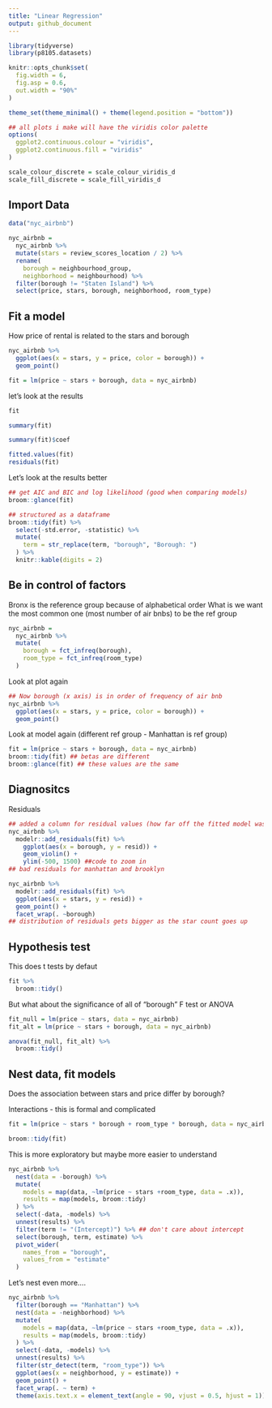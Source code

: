 ```yaml
---
title: "Linear Regression"
output: github_document
---
```

```r
library(tidyverse)
library(p8105.datasets)

knitr::opts_chunk$set(
  fig.width = 6,
  fig.asp = 0.6,
  out.width = "90%"
)

theme_set(theme_minimal() + theme(legend.position = "bottom"))

## all plots i make will have the viridis color palette
options(
  ggplot2.continuous.colour = "viridis",
  ggplot2.continuous.fill = "viridis"
)

scale_colour_discrete = scale_colour_viridis_d
scale_fill_discrete = scale_fill_viridis_d

```

## Import Data 

```r
data("nyc_airbnb")

nyc_airbnb = 
  nyc_airbnb %>% 
  mutate(stars = review_scores_location / 2) %>% 
  rename(
    borough = neighbourhood_group,
    neighborhood = neighbourhood) %>% 
  filter(borough != "Staten Island") %>% 
  select(price, stars, borough, neighborhood, room_type)
```

## Fit a model
How price of rental is related to the stars and borough
```r
nyc_airbnb %>% 
  ggplot(aes(x = stars, y = price, color = borough)) +
  geom_point()
```

```r
fit = lm(price ~ stars + borough, data = nyc_airbnb)
```

let's look at the results

```r
fit

summary(fit)

summary(fit)$coef

fitted.values(fit)
residuals(fit)

```

Let's look at the results better
```r
## get AIC and BIC and log likelihood (good when comparing models)
broom::glance(fit)

## structured as a dataframe 
broom::tidy(fit) %>% 
  select(-std.error, -statistic) %>% 
  mutate(
    term = str_replace(term, "borough", "Borough: ")
  ) %>% 
  knitr::kable(digits = 2)
```


## Be in control of factors

Bronx is the reference group because of alphabetical order
What is we want the most common one (most number of air bnbs) to be the ref group
```r
nyc_airbnb = 
  nyc_airbnb %>% 
  mutate(
    borough = fct_infreq(borough),
    room_type = fct_infreq(room_type)
  )
```

Look at plot again

```r
## Now borough (x axis) is in order of frequency of air bnb
nyc_airbnb %>% 
  ggplot(aes(x = stars, y = price, color = borough)) +
  geom_point()
```

Look at model again (different ref group - Manhattan is ref group)
```r
fit = lm(price ~ stars + borough, data = nyc_airbnb)
broom::tidy(fit) ## betas are different
broom::glance(fit) ## these values are the same
```


## Diagnositcs 

Residuals 
```r
## added a column for residual values (how far off the fitted model was from the real data)
nyc_airbnb %>% 
  modelr::add_residuals(fit) %>% 
    ggplot(aes(x = borough, y = resid)) +
    geom_violin() +
    ylim(-500, 1500) ##code to zoom in
## bad residuals for manhattan and brooklyn

nyc_airbnb %>% 
  modelr::add_residuals(fit) %>% 
  ggplot(aes(x = stars, y = resid)) +
  geom_point() +
  facet_wrap(. ~borough)
## distribution of residuals gets bigger as the star count goes up 

```


## Hypothesis test

This does t tests by defaut
```r
fit %>% 
  broom::tidy()
```

But what about the significance of all of "borough" 
F test or ANOVA

```r
fit_null = lm(price ~ stars, data = nyc_airbnb)
fit_alt = lm(price ~ stars + borough, data = nyc_airbnb)

anova(fit_null, fit_alt) %>% 
  broom::tidy()
```


## Nest data, fit models

Does the association between stars and price differ by borough?

Interactions - this is formal and complicated
```r
fit = lm(price ~ stars * borough + room_type * borough, data = nyc_airbnb)

broom::tidy(fit)
```

This is more exploratory but maybe more easier to understand

```r
nyc_airbnb %>% 
  nest(data = -borough) %>% 
  mutate(
    models = map(data, ~lm(price ~ stars +room_type, data = .x)),
    results = map(models, broom::tidy)
  ) %>% 
  select(-data, -models) %>% 
  unnest(results) %>% 
  filter(term != "(Intercept)") %>% ## don't care about intercept
  select(borough, term, estimate) %>% 
  pivot_wider(
    names_from = "borough",
    values_from = "estimate"
  )
```


Let's nest even more....

```r
nyc_airbnb %>% 
  filter(borough == "Manhattan") %>% 
  nest(data = -neighborhood) %>% 
  mutate(
    models = map(data, ~lm(price ~ stars +room_type, data = .x)),
    results = map(models, broom::tidy)
  ) %>% 
  select(-data, -models) %>% 
  unnest(results) %>% 
  filter(str_detect(term, "room_type")) %>% 
  ggplot(aes(x = neighborhood, y = estimate)) +
  geom_point() +
  facet_wrap(. ~ term) +
  theme(axis.text.x = element_text(angle = 90, vjust = 0.5, hjust = 1))
```









